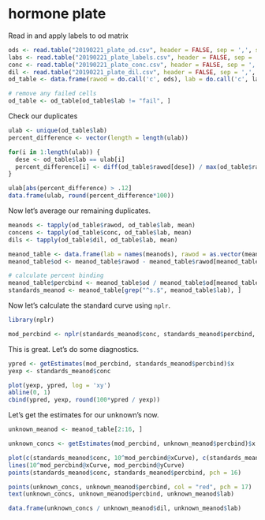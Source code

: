 # hormone plate

Read in and apply labels to od matrix

```r
ods <- read.table("20190221_plate_od.csv", header = FALSE, sep = ',', stringsAsFactors = FALSE)
labs <- read.table("20190221_plate_labels.csv", header = FALSE, sep = ',', stringsAsFactors = FALSE)
conc <- read.table("20190221_plate_conc.csv", header = FALSE, sep = ',', stringsAsFactors = FALSE, na.strings = "unk")
dil <- read.table("20190221_plate_dil.csv", header = FALSE, sep = ',', stringsAsFactors = FALSE, na.strings = "NA")
od_table <- data.frame(rawod = do.call('c', ods), lab = do.call('c', labs), conc = do.call('c', conc), stringsAsFactors = FALSE, dil = do.call('c', dil))

# remove any failed cells
od_table <- od_table[od_table$lab != "fail", ]
```

Check our duplicates

```r
ulab <- unique(od_table$lab)
percent_difference <- vector(length = length(ulab))

for(i in 1:length(ulab)) {
  dese <- od_table$lab == ulab[i]
  percent_difference[i] <- diff(od_table$rawod[dese]) / max(od_table$rawod[dese])
}

ulab[abs(percent_difference) > .12]
data.frame(ulab, round(percent_difference*100))
```

Now let's average our remaining duplicates.

```r
meanods <- tapply(od_table$rawod, od_table$lab, mean)
concens <- tapply(od_table$conc, od_table$lab, mean)
dils <- tapply(od_table$dil, od_table$lab, mean)

meanod_table <- data.frame(lab = names(meanods), rawod = as.vector(meanods), conc = as.vector(concens), dil = as.vector(dils), stringsAsFactors = FALSE)
meanod_table$od <- meanod_table$rawod - meanod_table$rawod[meanod_table$lab == "nsb"]

# calculate percent binding
meanod_table$percbind <- meanod_table$od / meanod_table$od[meanod_table$lab == "b0"]
standards_meanod <- meanod_table[grep("^s.$", meanod_table$lab), ]
```

Now let's calculate the standard curve using `nplr`.

```r
library(nplr)

mod_percbind <- nplr(standards_meanod$conc, standards_meanod$percbind, npars = 4)
```

This is great. Let's do some diagnostics.

```r
ypred <- getEstimates(mod_percbind, standards_meanod$percbind)$x
yexp <- standards_meanod$conc

plot(yexp, ypred, log = 'xy')
abline(0, 1)
cbind(ypred, yexp, round(100*ypred / yexp))
```

Let's get the estimates for our unknown's now.

```r
unknown_meanod <- meanod_table[2:16, ]

unknown_concs <- getEstimates(mod_percbind, unknown_meanod$percbind)$x

plot(c(standards_meanod$conc, 10^mod_percbind@xCurve), c(standards_meanod$percbind, mod_percbind@yCurve), type = 'n', log = 'x', las = 1)
lines(10^mod_percbind@xCurve, mod_percbind@yCurve)
points(standards_meanod$conc, standards_meanod$percbind, pch = 16)

points(unknown_concs, unknown_meanod$percbind, col = "red", pch = 17)
text(unknown_concs, unknown_meanod$percbind, unknown_meanod$lab)

data.frame(unknown_concs / unknown_meanod$dil, unknown_meanod$lab)
```